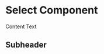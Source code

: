 

<Meta
  title="Components/Input/Select"
  component={InputSelect}
/>

# Select Component
Content Text

## Subheader
<Canvas sourceState="shown" withSource="open">
  <Story name="Name">
    <InputSelect/>
  </Story>
</Canvas>
